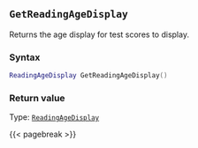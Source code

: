 ## `GetReadingAgeDisplay`

Returns the age display for test scores to display.

### Syntax {-}

``` .lua
ReadingAgeDisplay GetReadingAgeDisplay()
```


### Return value {-}

Type: [`ReadingAgeDisplay`](#readingagedisplay)


{{< pagebreak >}}